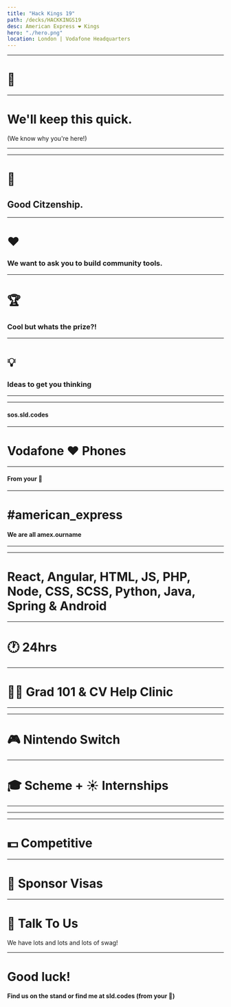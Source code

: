 ```yaml
---
title: "Hack Kings 19"
path: /decks/HACKKINGS19
desc: American Express ❤️ Kings
hero: "./hero.png"
location: London | Vodafone Headquarters
---
```





<Preload />


<PresImage image={AmericanExpress}/>

---
# 👋

---

# We'll keep this quick.

(We know why you're here!)

---

<PresImage image={Challenge}/>

---

# 💪

## Good Citzenship. 

---

# ❤️

### We want to ask you to build community tools. 

---

# 🏆

### Cool but whats the prize?!

---

# 💡

### Ideas to get you thinking

---

<PresImage image={FirstHack}/>

---

<PresImage image={SOS}/>

<h4 className="is-orange margin-0">sos.sld.codes</h4>

---

# Vodafone ❤️ Phones

---

<PresImage image={VodafoneSucks}/>

<h4 className="is-pink margin-0">From your 📱</h4>

---

<h1 className="is-pink"> #american_express </h1>

<h4> We are all <span className="is-orange">amex.ourname</span> </h4>

---

<PresImage image={Engineers}/>

---

<div class="container">

<h1>React, Angular, HTML, JS, PHP, Node, CSS, SCSS, Python, Java, Spring & Android</h1>

</div>

---

# 🕐 24hrs

---

# 👩‍🎓 Grad 101 & CV Help Clinic 

---

<PresImage image={Esc}/>

---

# 🎮 Nintendo Switch

---

# 🎓 Scheme + ☀️ Internships

---

<PresImage image={Brighton}/>

---

<PresImage image={London}/>

---

# 💵 Competitive

---

# 🛂 Sponsor Visas

---

# 💬 Talk To Us

We have lots and lots and lots of swag!

---

# Good luck!

<h4> Find us on the stand or find me at <span className="is-pink"> sld.codes </span> (from your 📱)</h4>
